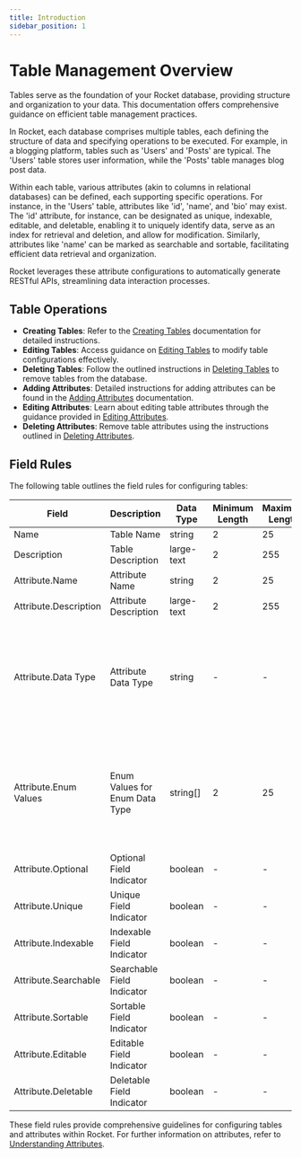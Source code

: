 ```yaml
---
title: Introduction
sidebar_position: 1
---
```


# Table Management Overview

Tables serve as the foundation of your Rocket database, providing structure and organization to your data. This documentation offers comprehensive guidance on efficient table management practices.

In Rocket, each database comprises multiple tables, each defining the structure of data and specifying operations to be executed. For example, in a blogging platform, tables such as 'Users' and 'Posts' are typical. The 'Users' table stores user information, while the 'Posts' table manages blog post data.

Within each table, various attributes (akin to columns in relational databases) can be defined, each supporting specific operations. For instance, in the 'Users' table, attributes like 'id', 'name', and 'bio' may exist. The 'id' attribute, for instance, can be designated as unique, indexable, editable, and deletable, enabling it to uniquely identify data, serve as an index for retrieval and deletion, and allow for modification. Similarly, attributes like 'name' can be marked as searchable and sortable, facilitating efficient data retrieval and organization.

Rocket leverages these attribute configurations to automatically generate RESTful APIs, streamlining data interaction processes.

## Table Operations

- **Creating Tables**: Refer to the [Creating Tables](https://help.rocketapi.net/table/creating-table) documentation for detailed instructions.
- **Editing Tables**: Access guidance on [Editing Tables](https://help.rocketapi.net/table/editing-table) to modify table configurations effectively.
- **Deleting Tables**: Follow the outlined instructions in [Deleting Tables](https://help.rocketapi.net/table/deleting-table) to remove tables from the database.
- **Adding Attributes**: Detailed instructions for adding attributes can be found in the [Adding Attributes](https://help.rocketapi.net/table/adding-attributes) documentation.
- **Editing Attributes**: Learn about editing table attributes through the guidance provided in [Editing Attributes](https://help.rocketapi.net/table/editing-attributes).
- **Deleting Attributes**: Remove table attributes using the instructions outlined in [Deleting Attributes](https://help.rocketapi.net/table/deleting-attributes).

## Field Rules

The following table outlines the field rules for configuring tables:

| Field                 | Description                    | Data Type  | Minimum Length | Maximum Length | Valid Options                                                                     | Default Value | Is Optional | Extra Details                                                                   |
| --------------------- | ------------------------------ | ---------- | -------------- | -------------- | --------------------------------------------------------------------------------- | ------------- | ----------- | ------------------------------------------------------------------------------- |
| Name                  | Table Name                     | string     | 2              | 25             | -                                                                                 | -             | No          | -                                                                               |
| Description           | Table Description              | large-text | 2              | 255            | -                                                                                 | -             | No          | -                                                                               |
| Attribute.Name        | Attribute Name                 | string     | 2              | 25             | -                                                                                 | -             | No          | -                                                                               |
| Attribute.Description | Attribute Description          | large-text | 2              | 255            | -                                                                                 | -             | No          | -                                                                               |
| Attribute.Data Type   | Attribute Data Type            | string     | -              | -              | 'string', 'number', 'boolean', 'large-text', 'array', 'enum', 'date', 'date-time' | -             | No          | -                                                                               |
| Attribute.Enum Values | Enum Values for Enum Data Type | string[]   | 2              | 25             | -                                                                                 | -             | Yes         | Minimum 1 enum value, maximum 5 enum values. Mandatory when data type is 'enum' |
| Attribute.Optional    | Optional Field Indicator       | boolean    | -              | -              | true, false                                                                       | false         | No          | -                                                                               |
| Attribute.Unique      | Unique Field Indicator         | boolean    | -              | -              | true, false                                                                       | false         | No          | -                                                                               |
| Attribute.Indexable   | Indexable Field Indicator      | boolean    | -              | -              | true, false                                                                       | false         | No          | -                                                                               |
| Attribute.Searchable  | Searchable Field Indicator     | boolean    | -              | -              | true, false                                                                       | false         | No          | -                                                                               |
| Attribute.Sortable    | Sortable Field Indicator       | boolean    | -              | -              | true, false                                                                       | false         | No          | -                                                                               |
| Attribute.Editable    | Editable Field Indicator       | boolean    | -              | -              | true, false                                                                       | false         | No          | -                                                                               |
| Attribute.Deletable   | Deletable Field Indicator      | boolean    | -              | -              | true, false                                                                       | false         | No          | -                                                                               |

These field rules provide comprehensive guidelines for configuring tables and attributes within Rocket. For further information on attributes, refer to [Understanding Attributes](https://help.rocketapi.net/table/understading-attributes).
